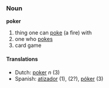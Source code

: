 ===Noun===
'''poker'''

# thing one can [[poke]] (a fire) with
# one who [[pokes]]
# card game

====Translations====
*Dutch: [[poker]] ''n'' (3)
*Spanish: [[atizador]] (1), (2?), [[póker]] (3)